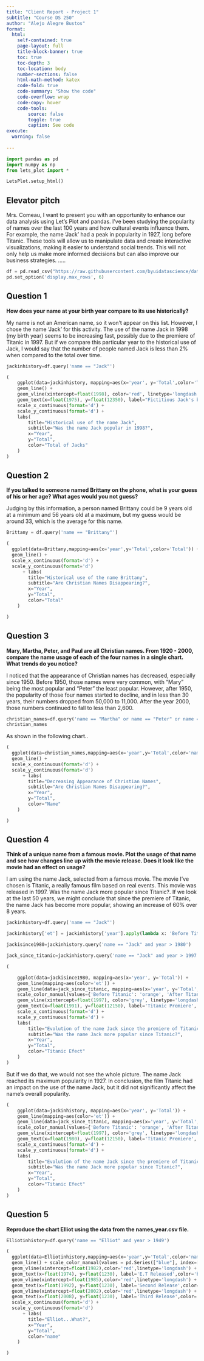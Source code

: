```yaml
---
title: "Client Report - Project 1"
subtitle: "Course DS 250"
author: "Alejo Alegre Bustos"
format:
  html:
    self-contained: true
    page-layout: full
    title-block-banner: true
    toc: true
    toc-depth: 3
    toc-location: body
    number-sections: false
    html-math-method: katex
    code-fold: true
    code-summary: "Show the code"
    code-overflow: wrap
    code-copy: hover
    code-tools:
        source: false
        toggle: true
        caption: See code
execute: 
  warning: false
    
---
```


```python
import pandas as pd
import numpy as np
from lets_plot import * 

LetsPlot.setup_html()  
```


## Elevator pitch



Mrs. Comeau, I want to present you with an opportunity to enhance our data analysis using Let's Plot and pandas.
I've been studying the popularity of names over the last 100 years and how cultural events influence them. For example, the name 'Jack' had a peak in popularity in 1927, long before Titanic.
These tools will allow us to manipulate data and create interactive visualizations, making it easier to understand social trends. This will not only help us make more informed decisions but can also improve our business strategies.
.....

```python
df = pd.read_csv("https://raw.githubusercontent.com/byuidatascience/data4names/master/data-raw/names_year/names_year.csv")
pd.set_option('display.max_rows', 6)

```


##  Question 1
__How does your name at your birth year compare to its use historically?__

My name is not an American name, so it won't appear on this list. However, I chose the name 'Jack' for this activity.
The use of the name Jack in 1998 (my birth year) seems to be increasing fast, possibly due to the premiere of Titanic in 1997. 
But if we compare this particular year to the historical use of Jack, I would say that the number of people named Jack is less than 2% when compared to the total over time.

```python
jackinhistory=df.query('name == "Jack"')

```


```python

(
    ggplot(data=jackinhistory, mapping=aes(x='year', y='Total',color='Total')) + 
    geom_line() +  
    geom_vline(xintercept=float(1998), color='red', linetype='longdash') +
    geom_text(x=float(1975), y=float(12350), label="Fictitious Jack's birthday", color='red', size=7) +
    scale_x_continuous(format='d') + 
    scale_y_continuous(format='d') +
    labs(
        title="Historical use of the name Jack", 
        subtitle="Was the name Jack popular in 1998?",  
        x="Year",  
        y="Total",
        color="Total of Jacks"
    )
)

```

##  Question 2
__If you talked to someone named Brittany on the phone, what is your guess of his or her age? What ages would you not guess?__

Judging by this information, a person named Brittany could be 9 years old at a minimum and 56 years old at a maximum, but my guess would be around 33, which is the average for this name.

```python
Brittany = df.query('name == "Brittany"')
```


```python

(
  ggplot(data=Brittany,mapping=aes(x='year',y='Total',color='Total')) + 
  geom_line() +
  scale_x_continuous(format='d') + 
  scale_y_continuous(format='d')
      + labs(
        title="Historical use of the name Brittany", 
        subtitle="Are Christian Names Disappearing?",  
        x="Year",  
        y="Total",  
        color="Total"
    )

)

```

##  Question 3
__Mary, Martha, Peter, and Paul are all Christian names. From 1920 - 2000, compare the name usage of each of the four names in a single chart. What trends do you notice?__

I noticed that the appearance of Christian names has decreased, especially since 1950. Before 1950, those names were very common, with "Mary" being the most popular and "Peter" the least popular. However, after 1950, the popularity of those four names started to decline, and in less than 30 years, their numbers dropped from 50,000 to 11,000. After the year 2000, those numbers continued to fall to less than 2,600.

```python
christian_names=df.query('name == "Martha" or name == "Peter" or name == "Paul" or name == "Mary"')
christian_names
```

As shown in the following chart..



```python
(
  ggplot(data=christian_names,mapping=aes(x='year',y='Total',color='name')) + 
  geom_line() +
  scale_x_continuous(format='d') + 
  scale_y_continuous(format='d')
      + labs(
        title="Decreasing Appearance of Christian Names", 
        subtitle="Are Christian Names Disappearing?",  
        x="Year",  
        y="Total",  
        color="Name"
    )

)

```

##  Question 4

__Think of a unique name from a famous movie. Plot the usage of that name and see how changes line up with the movie release. Does it look like the movie had an effect on usage?__

I am using the name Jack, selected from a famous movie. The movie I've chosen is Titanic, a really famous film based on real events. This movie was released in 1997.
Was the name Jack more popular since Titanic?.
If we look at the last 50 years, we might conclude that since the premiere of Titanic, the name Jack has become more popular, showing an increase of 60% over 8 years.

```python
jackinhistory=df.query('name == "Jack"')

jackinhistory['et'] = jackinhistory['year'].apply(lambda x: 'Before Titanic' if x < 1997 else 'After Titanic')

jackisince1980=jackinhistory.query('name == "Jack" and year > 1980')

jack_since_titanic=jackinhistory.query('name == "Jack" and year > 1997') 

```

```python
(

    ggplot(data=jackisince1980, mapping=aes(x='year', y='Total')) + 
    geom_line(mapping=aes(color='et')) +  
    geom_line(data=jack_since_titanic, mapping=aes(x='year', y='Total', color='et'))  +
    scale_color_manual(values={'Before Titanic': 'orange', 'After Titanic': 'red'}, labels=['Before Titanic', 'After Titanic']) + 
    geom_vline(xintercept=float(1997), color='grey', linetype='longdash') +
    geom_text(x=float(1991), y=float(12150), label='Titanic Premiere', color='red', size=7) +
    scale_x_continuous(format='d') + 
    scale_y_continuous(format='d') +
    labs(
        title="Evolution of the name Jack since the premiere of Titanic", 
        subtitle="Was the name Jack more popular since Titanic?",  
        x="Year",  
        y="Total",
        color="Titanic Efect"
    )
)


```


But if we do that, we would not see the whole picture. The name Jack reached its maximum popularity in 1927. In conclusion, the film Titanic had an impact on the use of the name Jack, but it did not significantly affect the name's overall popularity.


```python

(
    ggplot(data=jackinhistory, mapping=aes(x='year', y='Total')) + 
    geom_line(mapping=aes(color='et')) +  
    geom_line(data=jack_since_titanic, mapping=aes(x='year', y='Total', color='et')) + 
    scale_color_manual(values={'Before Titanic': 'orange', 'After Titanic': 'red'}, labels=['Before Titanic', 'After Titanic']) + 
    geom_vline(xintercept=float(1997), color='grey', linetype='longdash') + 
    geom_text(x=float(1980), y=float(12150), label='Titanic Premiere', color='red', size=7) +
    scale_x_continuous(format='d') + 
    scale_y_continuous(format='d') +
    labs(
        title="Evolution of the name Jack since the premiere of Titanic", 
        subtitle="Was the name Jack more popular since Titanic?",  
        x="Year",  
        y="Total",
        color="Titanic Efect"
    )   
)


```

##  Question 5

__Reproduce the chart Elliot using the data from the names_year.csv file.__

```python
Elliotinhistory=df.query('name == "Elliot" and year > 1949')

(
  ggplot(data=Elliotinhistory,mapping=aes(x='year',y='Total',color='name')) + 
  geom_line() + scale_color_manual(values = pd.Series(["blue"], index=['Elliot'])) +
  geom_vline(xintercept=float(1982),color='red',linetype='longdash') +
  geom_text(x=float(1974), y=float(1230), label='E.T Released',color='black',size=5) +
  geom_vline(xintercept=float(1985),color='red',linetype='longdash') +
  geom_text(x=float(1992), y=float(1230), label='Second Release',color='black',size=5) +
  geom_vline(xintercept=float(2002),color='red',linetype='longdash') +
  geom_text(x=float(2008), y=float(1230), label='Third Release',color='black',size=5) +
  scale_x_continuous(format='d') + 
  scale_y_continuous(format='d')
      + labs(
        title="Elliot...What?",   
        x="Year",  
        y="Total",  
        color="name"
    )

)

```